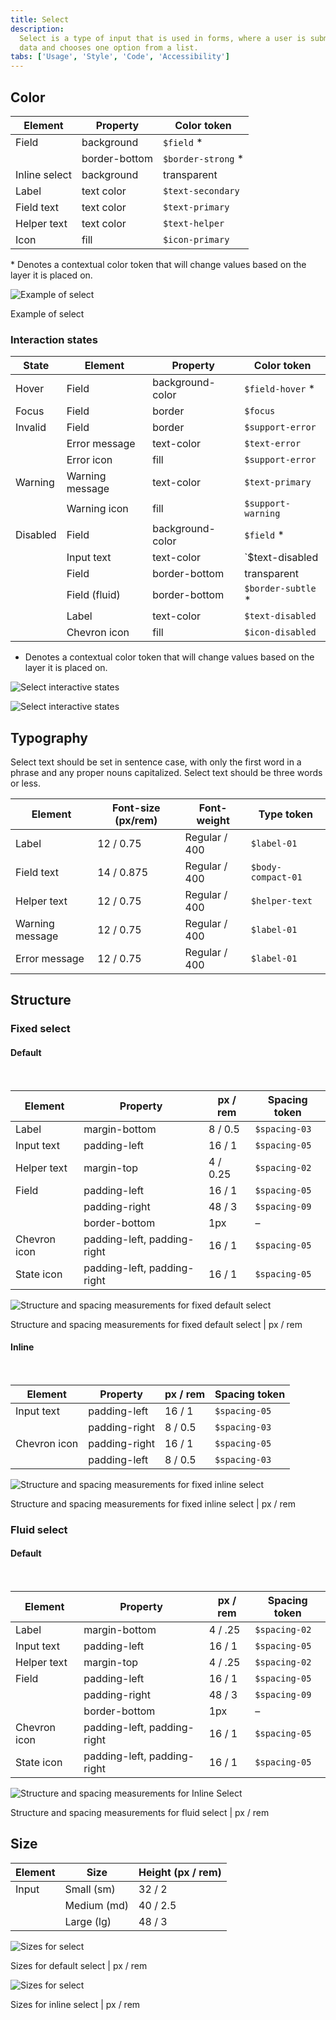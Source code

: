 ```yaml
---
title: Select
description:
  Select is a type of input that is used in forms, where a user is submitting
  data and chooses one option from a list.
tabs: ['Usage', 'Style', 'Code', 'Accessibility']
---
```


## Color

| Element       | Property      | Color token         |
| ------------- | ------------- | ------------------- |
| Field         | background    | `$field` \*         |
|               | border-bottom | `$border-strong` \* |
| Inline select | background    | transparent         |
| Label         | text color    | `$text-secondary`   |
| Field text    | text color    | `$text-primary`     |
| Helper text   | text color    | `$text-helper`      |
| Icon          | fill          | `$icon-primary`     |

<Caption>
  * Denotes a contextual color token that will change values based on the layer
  it is placed on.
</Caption>

<div className="image--fixed">

![Example of select](images/select-style-color.png)

</div>

<Caption>Example of select</Caption>

### Interaction states

| State    | Element         | Property         | Color token         |
| -------- | --------------- | ---------------- | ------------------- |
| Hover    | Field           | background-color | `$field-hover` \*   |
| Focus    | Field           | border           | `$focus`            |
| Invalid  | Field           | border           | `$support-error`    |
|          | Error message   | text-color       | `$text-error`       |
|          | Error icon      | fill             | `$support-error`    |
| Warning  | Warning message | text-color       | `$text-primary`     |
|          | Warning icon    | fill             | `$support-warning`  |
| Disabled | Field           | background-color | `$field` \*         |
|          | Input text      | text-color       | `$text-disabled     |
|          | Field           | border-bottom    | transparent         |
|          | Field (fluid)   | border-bottom    | `$border-subtle` \* |
|          | Label           | text-color       | `$text-disabled`    |
|          | Chevron icon    | fill             | `$icon-disabled`    |

- Denotes a contextual color token that will change values based on the layer it
  is placed on.

<Row>
<Column colLg={12}>

<Tabs>

<Tab label="Fixed">

![Select interactive states](images/select-style-states-fixed.png)

</Tab>

<Tab label="Fluid">

![Select interactive states](images/select-style-states-fluid.png)

</Tab>

</Tabs>

</Column>
</Row>

## Typography

Select text should be set in sentence case, with only the first word in a phrase
and any proper nouns capitalized. Select text should be three words or less.

| Element         | Font-size (px/rem) | Font-weight   | Type token         |
| --------------- | ------------------ | ------------- | ------------------ |
| Label           | 12 / 0.75          | Regular / 400 | `$label-01`        |
| Field text      | 14 / 0.875         | Regular / 400 | `$body-compact-01` |
| Helper text     | 12 / 0.75          | Regular / 400 | `$helper-text`     |
| Warning message | 12 / 0.75          | Regular / 400 | `$label-01`        |
| Error message   | 12 / 0.75          | Regular / 400 | `$label-01`        |

## Structure

### Fixed select

#### Default

<br />

| Element      | Property                    | px / rem | Spacing token |
| ------------ | --------------------------- | -------- | ------------- |
| Label        | margin-bottom               | 8 / 0.5  | `$spacing-03` |
| Input text   | padding-left                | 16 / 1   | `$spacing-05` |
| Helper text  | margin-top                  | 4 / 0.25 | `$spacing-02` |
| Field        | padding-left                | 16 / 1   | `$spacing-05` |
|              | padding-right               | 48 / 3   | `$spacing-09` |
|              | border-bottom               | 1px      | –             |
| Chevron icon | padding-left, padding-right | 16 / 1   | `$spacing-05` |
| State icon   | padding-left, padding-right | 16 / 1   | `$spacing-05` |

<div className="image--fixed">

![Structure and spacing measurements for fixed default select](images/select-style-structure-default-fixed.png)

</div>

<Caption>
  Structure and spacing measurements for fixed default select | px / rem
</Caption>

#### Inline

<br />

| Element      | Property      | px / rem | Spacing token |
| ------------ | ------------- | -------- | ------------- |
| Input text   | padding-left  | 16 / 1   | `$spacing-05` |
|              | padding-right | 8 / 0.5  | `$spacing-03` |
| Chevron icon | padding-right | 16 / 1   | `$spacing-05` |
|              | padding-left  | 8 / 0.5  | `$spacing-03` |

<div className="image--fixed">

![Structure and spacing measurements for fixed inline select](images/select-style-structure-inline-fixed.png)

</div>

<Caption>
  Structure and spacing measurements for fixed inline select | px / rem
</Caption>

### Fluid select

#### Default

<br />

| Element      | Property                    | px / rem | Spacing token |
| ------------ | --------------------------- | -------- | ------------- |
| Label        | margin-bottom               | 4 / .25  | `$spacing-02` |
| Input text   | padding-left                | 16 / 1   | `$spacing-05` |
| Helper text  | margin-top                  | 4 / .25  | `$spacing-02` |
| Field        | padding-left                | 16 / 1   | `$spacing-05` |
|              | padding-right               | 48 / 3   | `$spacing-09` |
|              | border-bottom               | 1px      | –             |
| Chevron icon | padding-left, padding-right | 16 / 1   | `$spacing-05` |
| State icon   | padding-left, padding-right | 16 / 1   | `$spacing-05` |

<div className="image--fixed">

![Structure and spacing measurements for Inline Select](images/select-style-structure-default-fluid.png)

</div>

<Caption>
  Structure and spacing measurements for fluid select | px / rem
</Caption>

## Size

| Element | Size        | Height (px / rem) |
| ------- | ----------- | ----------------- |
| Input   | Small (sm)  | 32 / 2            |
|         | Medium (md) | 40 / 2.5          |
|         | Large (lg)  | 48 / 3            |

<div className="image--fixed">

![Sizes for select](images/select-style-default-size.png)

</div>

<Caption>Sizes for default select | px / rem</Caption>

<div className="image--fixed">

![Sizes for select](images/select-style-inline-size.png)

</div>

<Caption>Sizes for inline select | px / rem</Caption>
